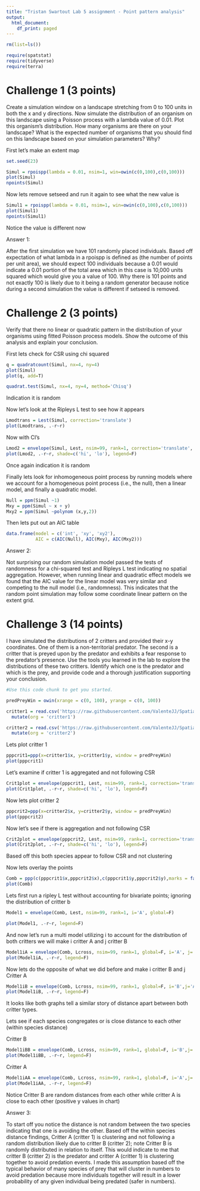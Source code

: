 ---
title: "Tristan Swartout Lab 5 assignment - Point pattern analysis"
output:
  html_document:
    df_print: paged
---

```{r, warning=F, error=F, message=F}
rm(list=ls())

require(spatstat)
require(tidyverse)
require(terra)

```


# Challenge 1 (3 points)

Create a simulation window on a landscape stretching from 0 to 100 units in both the x and y directions. Now simulate the distribution of an organism on this landscape using a Poisson process with a lambda value of 0.01. Plot this organism's distribution. How many organisms are there on your landscape? What is the expected number of organisms that you should find on this landscape based on your simulation parameters? Why?

First let's make an extent map


```{r}
set.seed(23)

Simul = rpoispp(lambda = 0.01, nsim=1, win=owin(c(0,100),c(0,100)))
plot(Simul)
npoints(Simul)
```

Now lets remove setseed and run it again to see what the new value is 
```{r}
Simul1 = rpoispp(lambda = 0.01, nsim=1, win=owin(c(0,100),c(0,100)))
plot(Simul1)
npoints(Simul1)
```

Notice the value is different now


Answer 1:

After the first simulation we have 101 randomly placed individuals. Based off expectation of what lambda in a rpoispp is defined as (the number of points per unit area), we should expect 100 individuals because a 0.01 would indicate a 0.01 portion of the total area which in this case is 10,000 units squared which would give you a value of 100. Why there is 101 points and not exactly 100 is likely due to it being a random generator because notice during a second simulation the value is different if setseed is removed. 


# Challenge 2 (3 points)

Verify that there no linear or quadratic pattern in the distribution of your organisms using fitted Poisson process models. Show the outcome of this analysis and explain your conclusion.


First lets check for CSR using chi squared
```{r}
q = quadratcount(Simul, nx=4, ny=4)
plot(Simul)
plot(q, add=T)

quadrat.test(Simul, nx=4, ny=4, method='Chisq')
```

Indication it is random


Now let's look at the Ripleys L test to see how it appears

```{r}
Lmodtrans = Lest(Simul, correction='translate')
plot(Lmodtrans, .-r~r)
```
Now with CI's

```{r}
Lmod2 = envelope(Simul, Lest, nsim=99, rank=1, correction='translate', global=F)
plot(Lmod2, .-r~r, shade=c('hi', 'lo'), legend=F)
```
Once again indication it is random

Finally lets look for inhomogeneous point process by running models where we account for a homogeneous point process (i.e., the null), then a linear model, and finally a quadratic model.


```{r}
Null = ppm(Simul ~1)
Mxy = ppm(Simul ~ x + y)
Mxy2 = ppm(Simul ~polynom (x,y,2))
```

Then lets put out an AIC table


```{r}
data.frame(model = c('int', 'xy', 'xy2'),
           AIC = c(AIC(Null), AIC(Mxy), AIC(Mxy2)))
```


Answer 2:

Not surprising our random simulation model passed the tests of randomness for a chi-squared test and Ripleys L test indicating no spatial aggregation. However, when running linear and quadratic effect models we found that the AIC value for the linear model was very similar and competing to the null model (i.e., randomness). This indicates that the random point simulation may follow some coordinate linear pattern on the extent grid. 


# Challenge 3 (14 points)

I have simulated the distributions of 2 critters and provided their x-y coordinates. One of them is a non-territorial predator. The second is a critter that is preyed upon by the predator and exhibits a fear response to the predator's presence. Use the tools you learned in the lab to explore the distributions of these two critters. Identify which one is the predator and which is the prey, and provide code and a thorough justification supporting your conclusion.


```{r}
#Use this code chunk to get you started.

predPreyWin = owin(xrange = c(0, 100), yrange = c(0, 100))

critter1 = read.csv('https://raw.githubusercontent.com/ValenteJJ/SpatialEcology/main/Week5/species1.csv') %>% 
  mutate(org = 'critter1')

critter2 = read.csv('https://raw.githubusercontent.com/ValenteJJ/SpatialEcology/main/Week5/species2.csv') %>% 
  mutate(org = 'critter2')
```

Lets plot critter 1

```{r}
pppcrit1=ppp(x=critter1$x, y=critter1$y, window = predPreyWin)
plot(pppcrit1)
```

Let's examine if critter 1 is aggregated and not following CSR

```{r}
Crit1plot = envelope(pppcrit1, Lest, nsim=99, rank=1, correction='translate', global=F)
plot(Crit1plot, .-r~r, shade=c('hi', 'lo'), legend=F)
```


Now lets plot critter 2

```{r}
pppcrit2=ppp(x=critter2$x, y=critter2$y, window = predPreyWin)
plot(pppcrit2)
```


Now let's see if there is aggregation and not following CSR


```{r}
Crit2plot = envelope(pppcrit2, Lest, nsim=99, rank=1, correction='translate', global=F)
plot(Crit2plot, .-r~r, shade=c('hi', 'lo'), legend=F)
```

Based off this both species appear to follow CSR and not clustering 


Now lets overlay the points

```{r}
Comb = ppp(c(pppcrit1$x,pppcrit2$x),c(pppcrit1$y,pppcrit2$y),marks = factor(c(rep("A",pppcrit1$n),rep("B",pppcrit2$n))), window = predPreyWin)
plot(Comb)
```

Lets first run a ripley L test without accounting for bivariate points; ignoring the distribution of critter b


```{r}
Model1 = envelope(Comb, Lest, nsim=99, rank=1, i='A', global=F)

plot(Model1, .-r~r, legend=F)
```


And now let's run a multi model utilizing i to account for the distribution of both critters we will make i critter A and j critter B

```{r}
Model1iA = envelope(Comb, Lcross, nsim=99, rank=1, global=F, i='A', j='B', simulate = expression(rlabel(Comb)))
plot(Model1iA, .-r~r, legend=F)

```


Now lets do the opposite of what we did before and make i critter B and j Critter A

```{r}
Model1iB = envelope(Comb, Lcross, nsim=99, rank=1, global=F, i='B',j='A', simulate = expression(rlabel(Comb)))
plot(Model1iB, .-r~r, legend=F)

```

It looks like both graphs tell a similar story of distance apart between both critter types.

Lets see if each species congregates or is close distance to each other (within species distance)


Critter B


```{r}
Model1iBB = envelope(Comb, Lcross, nsim=99, rank=1, global=F, i='B',j='B', simulate = expression(rlabel(Comb)))
plot(Model1iBB, .-r~r, legend=F)

```

Critter A

```{r}
Model1iAA = envelope(Comb, Lcross, nsim=99, rank=1, global=F, i='A',j='A', simulate = expression(rlabel(Comb)))
plot(Model1iAA, .-r~r, legend=F)

```


Notice Critter B are random distances from each other while critter A is close to each other (positive y values in chart)


Answer 3:

To start off you notice the distance is not random between the two species indicating that one is avoiding the other. Based off the within species distance findings, Critter A (critter 1) is clustering and not following a random distribution likely due to critter B (critter 2); note Critter B is randomly distributed in relation to itself. This would indicate to me that critter B (critter 2) is the predator and critter A (critter 1) is clustering together to avoid predation events. I made this assumption based off the typical behavior of many species of prey that will cluster in numbers to avoid predation because more individuals together will result in a lower probability of any given individual being predated (safer in numbers). 
